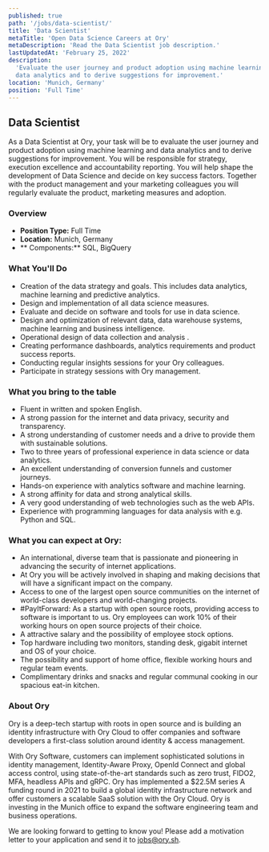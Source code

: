 ```yaml
---
published: true
path: '/jobs/data-scientist/'
title: 'Data Scientist'
metaTitle: 'Open Data Science Careers at Ory'
metaDescription: 'Read the Data Scientist job description.'
lastUpdatedAt: 'February 25, 2022'
description:
  'Evaluate the user journey and product adoption using machine learning and
  data analytics and to derive suggestions for improvement.'
location: 'Munich, Germany'
position: 'Full Time'
---
```



## Data Scientist

<About />

As a Data Scientist at Ory, your task will be to evaluate the user journey and
product adoption using machine learning and data analytics and to derive
suggestions for improvement. You will be responsible for strategy, execution
excellence and accountability reporting. You will help shape the development of
Data Science and decide on key success factors. Together with the product
management and your marketing colleagues you will regularly evaluate the
product, marketing measures and adoption.

### Overview

- **Position Type:** Full Time
- **Location:** Munich, Germany
- ** Components:** SQL, BigQuery

### What You'll Do

- Creation of the data strategy and goals. This includes data analytics, machine
  learning and predictive analytics.
- Design and implementation of all data science measures.
- Evaluate and decide on software and tools for use in data science.
- Design and optimization of relevant data, data warehouse systems, machine
  learning and business intelligence.
- Operational design of data collection and analysis .
- Creating performance dashboards, analytics requirements and product success
  reports.
- Conducting regular insights sessions for your Ory colleagues.
- Participate in strategy sessions with Ory management.

### What you bring to the table

- Fluent in written and spoken English.
- A strong passion for the internet and data privacy, security and transparency.
- A strong understanding of customer needs and a drive to provide them with
  sustainable solutions.
- Two to three years of professional experience in data science or data
  analytics.
- An excellent understanding of conversion funnels and customer journeys.
- Hands-on experience with analytics software and machine learning.
- A strong affinity for data and strong analytical skills.
- A very good understanding of web technologies such as the web APIs.
- Experience with programming languages for data analysis with e.g. Python and
  SQL.

### What you can expect at Ory:

- An international, diverse team that is passionate and pioneering in advancing
  the security of internet applications.
- At Ory you will be actively involved in shaping and making decisions that will
  have a significant impact on the company.
- Access to one of the largest open source communities on the internet of
  world-class developers and world-changing projects.
- #PayItForward: As a startup with open source roots, providing access to
  software is important to us. Ory employees can work 10% of their working hours
  on open source projects of their choice.
- A attractive salary and the possibility of employee stock options.
- Top hardware including two monitors, standing desk, gigabit internet and OS of
  your choice.
- The possibility and support of home office, flexible working hours and regular
  team events.
- Complimentary drinks and snacks and regular communal cooking in our spacious
  eat-in kitchen.

### About Ory

Ory is a deep-tech startup with roots in open source and is building an identity
infrastructure with Ory Cloud to offer companies and software developers a
first-class solution around identity & access management.

With Ory Software, customers can implement sophisticated solutions in identity
management, Identity-Aware Proxy, OpenId Connect and global access control,
using state-of-the-art standards such as zero trust, FIDO2, MFA, headless APIs
and gRPC. Ory has implemented a $22.5M series A funding round in 2021 to build a
global identity infrastructure network and offer customers a scalable SaaS
solution with the Ory Cloud. Ory is investing in the Munich office to expand the
software engineering team and business operations.

We are looking forward to getting to know you! Please add a motivation letter to
your application and send it to [jobs@ory.sh](mailto:jobs@ory.sh).
